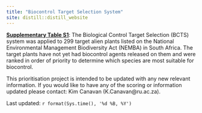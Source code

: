 ---
title: "Biocontrol Target Selection System"
site: distill::distill_website
---

**[Supplementary Table S1](https://github.com/guysutton/BTSS_website/_data/paper_three_supp_table.xlsx)**: The Biological Control Target Selection (BCTS) system was applied to
299 target alien plants listed on the National Environmental Management Biodiversity Act
(NEMBA) in South Africa. The target plants have not yet had biocontrol agents released on
them and were ranked in order of priority to determine which species are most suitable for
biocontrol.

This prioritisation project is intended to be updated with any new relevant information. If
you would like to have any of the scoring or information updated please contact: Kim Canavan (K.Canavan@ru.ac.za).  

Last updated: `r format(Sys.time(), '%d %B, %Y')`

